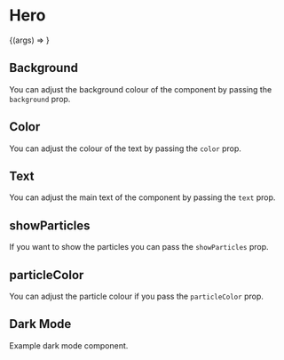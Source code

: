 

<Meta title="Hero" component={Hero} />

# Hero

<Preview>
  <Story
    name="Basic"
    args={{
      text:
        "Hi, It's Haseeb. I'm a software engineer. Welcome to my website and blog.",
      showParticles: true,
    }}
  >
    {(args) => <Hero {...args} />}
  </Story>
</Preview>

<Props story="Basic" />

## Background

You can adjust the background colour of the component by passing the `background` prop.

<Preview>
  <Story name="Background">
    <div>
      <Hero background="gray-200" text="Hello my name is Haseeb." />
      <Hero background="yellow-500" text="Hello my name is Haseeb." />
    </div>
  </Story>
</Preview>

## Color

You can adjust the colour of the text by passing the `color` prop.

<Preview>
  <Story name="Color">
    <div>
      <Hero
        background="gray-200"
        color="black"
        text="Hello my name is Haseeb."
      />
      <Hero
        background="indigo-100"
        color="blue-500"
        text="Hello my name is Haseeb."
      />
    </div>
  </Story>
</Preview>

## Text

You can adjust the main text of the component by passing the `text` prop.

<Preview>
  <Story name="Text">
    <div>
      <Hero
        background="gray-200"
        color="black"
        text="Hello this is a new message."
      />
      <Hero
        background="indigo-100"
        color="blue-500"
        text="Another random message."
      />
    </div>
  </Story>
</Preview>

## showParticles

If you want to show the particles you can pass the `showParticles` prop.

<Preview>
  <Story name="Show Particles">
    <div>
      <Hero
        background="gray-200"
        color="black"
        text="Hello my name is Haseeb."
        showParticles
      />
      <Hero
        background="indigo-100"
        color="blue-500"
        text="Hello my name is Haseeb."
        showParticles
      />
    </div>
  </Story>
</Preview>

## particleColor

You can adjust the particle colour if you pass the `particleColor` prop.

<Preview>
  <Story name="Particle Color">
    <div>
      <Hero
        background="gray-200"
        color="black"
        text="Hello my name is Haseeb."
        showParticles
        particleColor="#367ee9"
      />
      <Hero
        background="indigo-100"
        color="blue-500"
        text="Hello my name is Haseeb."
        showParticles
        particleColor="#ff00ff"
      />
    </div>
  </Story>
</Preview>

## Dark Mode

Example dark mode component.

<Preview>
  <Story name="Dark Mode">
    <Hero
      background={theme.dark.background}
      color={theme.dark.text}
      text="Hello my name is Haseeb."
      particleColor="#fff"
      showParticles
    />
  </Story>
</Preview>
